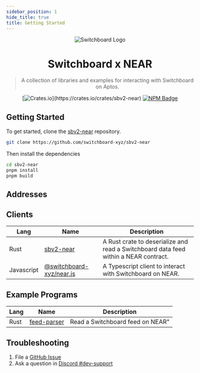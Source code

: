 ```yaml
---
sidebar_position: 1
hide_title: true
title: Getting Started
---
```



<div align="center">

![Switchboard Logo](https://github.com/switchboard-xyz/sbv2-core/raw/main/website/static/img/icons/switchboard/avatar.png)

# Switchboard x NEAR

> A collection of libraries and examples for interacting with Switchboard on
> Aptos.

[![Crates.io](https://img.shields.io/crates/v/sbv2-near?label=sbv2-near&logo=rust")](https://crates.io/crates/sbv2-near)
[![NPM Badge](https://img.shields.io/github/package-json/v/switchboard-xyz/sbv2-near?color=red&filename=javascript%2Fnear.js%2Fpackage.json&label=%40switchboard-xyz%2Fnear.js&logo=npm)](https://www.npmjs.com/package/@switchboard-xyz/near.js)

</div>

## Getting Started

To get started, clone the
[sbv2-near](https://github.com/switchboard-xyz/sbv2-near) repository.

```bash
git clone https://github.com/switchboard-xyz/sbv2-near
```

Then install the dependencies

```bash
cd sbv2-near
pnpm install
pnpm build
```

## Addresses

<ChainAddresses chain="near" />

## Clients

| **Lang**   | **Name**                                      | **Description**                                                                      |
| ---------- | --------------------------------------------- | ------------------------------------------------------------------------------------ |
| Rust       | [sbv2-near](/near/rust/)                      | A Rust crate to deserialize and read a Switchboard data feed within a NEAR contract. |
| Javascript | [@switchboard-xyz/near.js](/near/javascript/) | A Typescript client to interact with Switchboard on NEAR.                            |

## Example Programs

| **Lang** | **Name**                         | **Description**                  |
| -------- | -------------------------------- | -------------------------------- |
| Rust     | [feed-parser](/near/feed-parser) | Read a Switchboard feed on NEAR" |

## Troubleshooting

1. File a
   [GitHub Issue](https://github.com/switchboard-xyz/sbv2-near/issues/new)
2. Ask a question in
   [Discord #dev-support](https://discord.com/channels/841525135311634443/984343400377647144)

